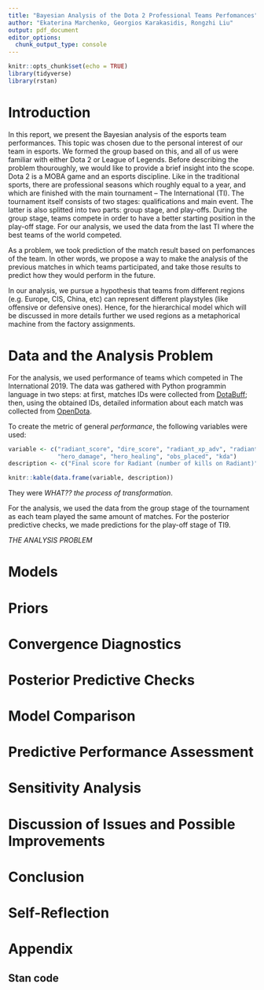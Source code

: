 ```yaml
---
title: "Bayesian Analysis of the Dota 2 Professional Teams Perfomances"
author: "Ekaterina Marchenko, Georgios Karakasidis, Rongzhi Liu"
output: pdf_document
editor_options: 
  chunk_output_type: console
---
```


```r
knitr::opts_chunk$set(echo = TRUE)
library(tidyverse)
library(rstan)
```

# Introduction

In this report, we present the Bayesian analysis of the esports team performances. This topic was chosen due to the personal interest of our team in esports. We formed the group based on this, and all of us were familiar with either Dota 2 or League of Legends. Before describing the problem thouroughly, we would like to provide a brief insight into the scope. Dota 2 is a MOBA game and an esports discipline. Like in the traditional sports, there are professional seasons which roughly equal to a year, and which are finished with the main tournament -- The International (TI). The tournament itself consists of two stages: qualifications and main event. The latter is also splitted into two parts: group stage, and play-offs. During the group stage, teams compete in order to have a better starting position in the play-off stage. For our analysis, we used the data from the last TI where the best teams of the world competed.

As a problem, we took prediction of the match result based on perfomances of the team. In other words, we propose a way to make the analysis of the previous matches in which teams participated, and take those results to predict how they would perform in the future. 

In our analysis, we pursue a hypothesis that teams from different regions (e.g. Europe, CIS, China, etc) can represent different playstyles (like offensive or defensive ones). Hence, for the hierarchical model which will be discussed in more details further we used regions as a metaphorical machine from the factory assignments.

# Data and the Analysis Problem

For the analysis, we used performance of teams which competed in The International 2019. The data was gathered with Python programmin language in two steps: at first, matches IDs were collected from [DotaBuff](https://www.dotabuff.com/esports/events/284-ti9-group-main); then, using the obtained IDs, detailed information about each match was collected from [OpenDota](https://docs.opendota.com/#tag/matches).  

To create the metric of general *performance*, the following variables were used: 

```r
variable <- c("radiant_score", "dire_score", "radiant_xp_adv", "radiant_gold_adv", 
              "hero_damage", "hero_healing", "obs_placed", "kda")
description <- c("Final score for Radiant (number of kills on Radiant)", "Final score for Dire (number of kills on Dire)", "Array of the Radiant experience advantage at each minute in the game. A negative number means that Radiant is behind, and thus it is their experience disadvantage.", "Array of the Radiant gold advantage at each minute in the game. A negative number means that Radiant is behind, and thus it is their gold disadvantage.", "Hero Damage Dealt", "Hero Healing Done", "Total number of observer wards placed", "kda (ratio of kills/deaths/assists)")

knitr::kable(data.frame(variable, description))
```

They were *WHAT?? the process of transformation*. 

For the analysis, we used the data from the group stage of the tournament as each team played the same amount of matches. For the posterior predictive checks, we made predictions for the play-off stage of TI9. 

*THE ANALYSIS PROBLEM*

# Models

# Priors

# Convergence Diagnostics

# Posterior Predictive Checks

# Model Comparison

# Predictive Performance Assessment

# Sensitivity Analysis

# Discussion of Issues and Possible Improvements

# Conclusion

# Self-Reflection

# Appendix

## Stan code